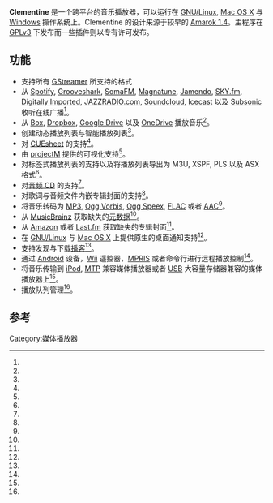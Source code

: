 {{Distinguish2|曾称为 '''Clementine''' 的软件 [[IBM_SPSS_Modeler|IBM SPSS Modeler]]}}
{{multiple issues|
{{advert|time=2014-08-26T07:45:44+00:00}}
{{fansite|time=2014-08-26T07:45:44+00:00}}
{{primarysources|time=2014-08-26T07:45:44+00:00}}
}}
{{NoteTA|G1=IT|G2=FL}}
{{Infobox software
| name                   = Clementine
| title                  = Clementine
| logo                   = [[File:Clementine_logo.svg|75px]]
| screenshot             = [[File:Clementine_under_AnthonOS.png|300px]]
| caption                = [[Anthonos|AnthonOS]] [[KDE|KDE]] 下的 Clementine 1.2.3
| author                 = David Sansome, John Maguire
| developer              = Paweł Bara, Arnaud Bienner
| released               = 2010年2月
| latest release version = 1.3.1
| latest release date    = {{Release date and age|2016|04|19}}
| programming language   = [[C++|C++]] ([[Qt|Qt]])
| operating system       = [[Linux|Linux]], [[Mac_OS_X|Mac OS X]], [[Windows|Windows]]
| language               = 多语言
| status                 = 开发中
| genre                  = [[媒体播放器|媒体播放器]]
| license                = [[GPLv3|GPLv3]]<ref name="dev">{{Cite web |url=http://www.clementine-player.org/about |title=存档副本 |accessdate=2014-08-26 |archive-date=2014-08-18 |archive-url=https://web.archive.org/web/20140818150849/http://www.clementine-player.org/about |dead-url=no }}</ref>
| website                = {{URL|http://www.clementine-player.org/}}
}}
'''Clementine''' 是一个跨平台的音乐播放器，可以运行在 [[GNU/Linux|GNU/Linux]], [[Mac_OS_X|Mac OS X]] 与 [[Windows|Windows]] 操作系统上。Clementine 的设计来源于较早的 [[Amarok|Amarok 1.4]]。主程序在 [[GPL|GPLv3]] 下发布而一些插件则以专有许可发布。

==功能==
* 支持所有 [[GStreamer|GStreamer]] 所支持的格式
* 从 [[Spotify|Spotify]], [[Grooveshark|Grooveshark]], [[SomaFM|SomaFM]], [[Magnatune|Magnatune]], [[Jamendo|Jamendo]], [[SKY.fm|SKY.fm]], [[Digitally_Imported|Digitally Imported]], [[JAZZRADIO.com|JAZZRADIO.com]], [[Soundcloud|Soundcloud]], [[Icecast|Icecast]] 以及 [[Subsonic|Subsonic]] 收听在线广播<ref name="dev"/>。
* 从 [[Box公司|Box]], [[Dropbox|Dropbox]], [[Google_Drive|Google Drive]] 以及 [[OneDrive|OneDrive]] 播放音乐<ref name="dev"/>。
* 创建动态播放列表与智能播放列表<ref name="dev"/>。
* 对 [[CUE脚本|CUEsheet]] 的支持<ref name="dev"/>。
* 由 [[projectM|projectM]] 提供的可视化支持<ref name="dev"/>。
* 对标签式播放列表的支持以及将播放列表导出为 M3U, XSPF, PLS 以及 ASX 格式<ref name="dev"/>。
* 对[[CDDA|音频 CD]] 的支持<ref name="dev"/>。
* 对歌词与音频文件内嵌专辑封面的支持<ref name="dev"/>。
* 将音乐转码为 [[MP3|MP3]], [[Vorbis|Ogg Vorbis]], [[Ogg_Speex|Ogg Speex]], [[FLAC|FLAC]] 或者 [[AAC|AAC]]<ref name="dev"/>。
* 从 [[MusicBrainz|MusicBrainz]] 获取缺失的[[元数据|元数据]]<ref name="dev"/>。
* 从 [[亚马逊公司|Amazon]] 或者 [[Last.fm|Last.fm]] 获取缺失的专辑封面<ref name="dev"/>。
* 在 [[GNU/Linux|GNU/Linux]] 与 [[Mac_OS_X|Mac OS X]] 上提供原生的桌面通知支持<ref name="dev"/>。
* 支持发现与下载[[播客|播客]]<ref name="dev"/>。
* 通过 [[Android|Android]] 设备，[[Wii|Wii]] 遥控器，[[MPRIS|MPRIS]] 或者命令行进行远程播放控制<ref name="dev"/>。
* 将音乐传输到 [[iPod|iPod]], [[媒体传输协议|MTP]] 兼容媒体播放器或者 [[USB|USB]] 大容量存储器兼容的媒体播放器上<ref name="dev"/>。
* 播放队列管理<ref name="dev"/>。

==参考==
{{reflist}}

[[Category:媒体播放器|Category:媒体播放器]]